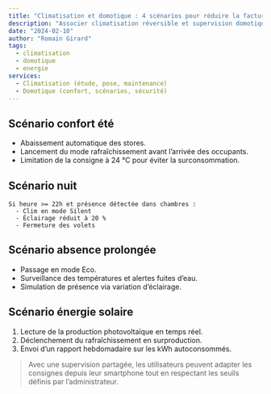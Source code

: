 ```yaml
---
title: "Climatisation et domotique : 4 scénarios pour réduire la facture"
description: "Associer climatisation réversible et supervision domotique pour améliorer le confort tout en maîtrisant les consommations."
date: "2024-02-10"
author: "Romain Girard"
tags:
  - climatisation
  - domotique
  - energie
services:
  - Climatisation (étude, pose, maintenance)
  - Domotique (confort, scénarios, sécurité)
---
```


## Scénario confort été

- Abaissement automatique des stores.
- Lancement du mode rafraîchissement avant l’arrivée des occupants.
- Limitation de la consigne à 24 °C pour éviter la surconsommation.

## Scénario nuit

```
Si heure >= 22h et présence détectée dans chambres :
  - Clim en mode Silent
  - Éclairage réduit à 20 %
  - Fermeture des volets
```

## Scénario absence prolongée

- Passage en mode Eco.
- Surveillance des températures et alertes fuites d’eau.
- Simulation de présence via variation d’éclairage.

## Scénario énergie solaire

1. Lecture de la production photovoltaïque en temps réel.
2. Déclenchement du rafraîchissement en surproduction.
3. Envoi d’un rapport hebdomadaire sur les kWh autoconsommés.

> Avec une supervision partagée, les utilisateurs peuvent adapter les consignes depuis leur smartphone tout en respectant les seuils définis par l’administrateur.
